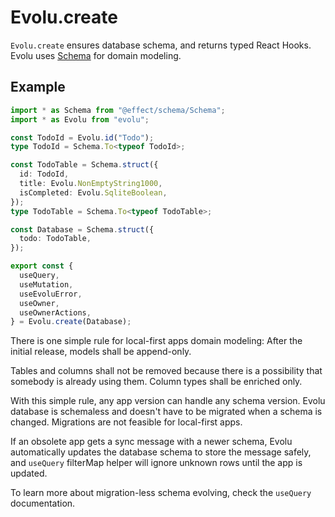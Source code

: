 # Evolu.create

`Evolu.create` ensures database schema, and returns typed React Hooks.
Evolu uses [Schema](https://github.com/effect-ts/schema) for domain modeling.

## Example

```ts
import * as Schema from "@effect/schema/Schema";
import * as Evolu from "evolu";

const TodoId = Evolu.id("Todo");
type TodoId = Schema.To<typeof TodoId>;

const TodoTable = Schema.struct({
  id: TodoId,
  title: Evolu.NonEmptyString1000,
  isCompleted: Evolu.SqliteBoolean,
});
type TodoTable = Schema.To<typeof TodoTable>;

const Database = Schema.struct({
  todo: TodoTable,
});

export const {
  useQuery,
  useMutation,
  useEvoluError,
  useOwner,
  useOwnerActions,
} = Evolu.create(Database);
```


<Callout type="info" emoji="ℹ️">
  There is one simple rule for local-first apps domain modeling: After the
  initial release, models shall be append-only.
</Callout>

Tables and columns shall not be removed because there is a possibility
that somebody is already using them. Column types shall be enriched only.

With this simple rule, any app version can handle any schema version.
Evolu database is schemaless and doesn't have to be migrated when
a schema is changed. Migrations are not feasible for local-first apps.

If an obsolete app gets a sync message with a newer schema, Evolu
automatically updates the database schema to store the message safely,
and `useQuery` filterMap helper will ignore unknown rows until
the app is updated.

To learn more about migration-less schema evolving, check the `useQuery`
documentation.
